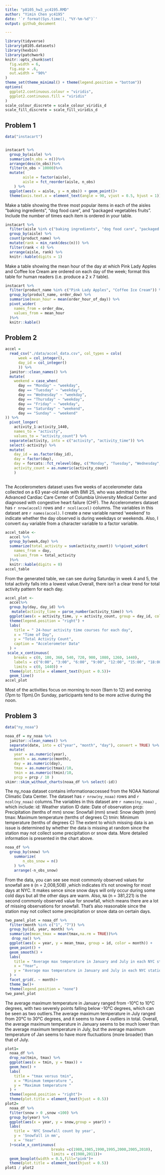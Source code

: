 ```yaml
---
title: "p8105_hw3_yc4195.RMD"
author: "Yimin Chen yc4195"
date: '`r format(Sys.time(), "%Y-%m-%d")`'
output: github_document

---
```


```r
library(tidyverse)
library(p8105.datasets)
library(hexbin)
library(patchwork)
knitr::opts_chunk$set(
  fig.width = 6,
  fig.asp = .6,
  out.width = "90%"
)
theme_set(theme_minimal() + theme(legend.position = "bottom"))
options(
  ggplot2.continuous.colour = "viridis",
  ggplot2.continuous.fill = "viridis"
)
scale_colour_discrete = scale_colour_viridis_d
scale_fill_discrete = scale_fill_viridis_d
```

## Problem 1
```r
data("instacart")


instacart %>%
  group_by(aisle) %>%
  summarize(n_obs = n())%>%
  arrange(desc(n_obs))%>%
  filter(n_obs > 10000)%>%
  mutate(
        aisle = factor(aisle),
        aisle = fct_reorder(aisle, n_obs)
    ) %>% 
  ggplot(aes(x = aisle, y = n_obs)) + geom_point()+
  theme(axis.text.x = element_text(angle = 90, vjust = 0.5, hjust = 1))
```

Make a table showing the three most popular items in each of the aisles “baking ingredients”, “dog food care”, and “packaged vegetables fruits”. Include the number of times each item is ordered in your table.

```r
instacart %>% 
  filter(aisle %in% c("baking ingredients", "dog food care", "packaged vegetables fruits")) %>% 
  group_by(aisle) %>% 
  count(product_name) %>% 
  mutate(rank = min_rank(desc(n))) %>% 
  filter(rank < 4) %>% 
  arrange(aisle, rank) %>% 
  knitr::kable(digits = 1)
```

Make a table showing the mean hour of the day at which Pink Lady Apples and Coffee Ice Cream are ordered on each day of the week; format this table for human readers (i.e. produce a 2 x 7 table).

```r
instacart %>% 
  filter(product_name %in% c("Pink Lady Apples", "Coffee Ice Cream")) %>% 
  group_by(product_name, order_dow) %>% 
  summarise(mean_hour = mean(order_hour_of_day)) %>% 
  pivot_wider(
    names_from = order_dow,
    values_from = mean_hour
  )%>% 
  knitr::kable()
```

## Problem 2

```r
accel = 
  read_csv("./data/accel_data.csv", col_types = cols(
      week = col_integer(),
      day_id = col_integer()
      )) %>%
  janitor::clean_names() %>% 
  mutate(
    weekend = case_when(
      day == "Monday" ~ "weekday",
      day == "Tuesday" ~ "weekday",
      day == "Wednesday" ~ "weekday",
      day == "Thursday" ~ "weekday",
      day == "Friday" ~ "weekday",
      day == "Saturday" ~ "weekend",
      day == "Sunday" ~ "weekend"
)) %>% 
  pivot_longer(
    activity_1:activity_1440, 
    names_to = "activity",
    values_to = "activity_count") %>% 
  separate(activity, into = c("activity", "activity_time")) %>%
  select(-activity) %>%
  mutate(
    day_id = as.factor(day_id),
    day = factor(day),
    day = forcats::fct_relevel(day, c("Monday", "Tuesday", "Wednesday", "Thursday", "Friday", "Saturday", "Sunday")),
    activity_count = as.numeric(activity_count)
    )
  
```

The Accelerometers dataset uses five weeks of accelerometer data collected on a 63 year-old male with BMI 25, who was admitted to the Advanced Cardiac Care Center of Columbia University Medical Center and diagnosed with congestive heart failure (CHF). The Accelerometers dataset has `r nrow(accel)` rows and `r ncol(accel)` columns. The variables in this dataset are `r names(accel)`. I create a new variable named 'weekend' to indicate whether the day observed is during weekdays or weekends. Also, I convert `day` variable from a character variable to a factor variable.


```r
accel_table <-
  accel %>% 
  group_by(week,day) %>%
  summarize(total_activity = sum(activity_count)) %>%pivot_wider(
    names_from = day, 
    values_from = total_activity
  )%>%
  knitr::kable(digits = 0)
accel_table
```

From the generated table, we can see during Saturday in week 4 and 5, the total activity falls into a lowest value.Overall, there isn't a clear trend for total activity pattern for each day.

```r
accel_plot <-
  accel%>% 
  group_by(day, day_id) %>% 
   mutate(activity_time = parse_number(activity_time)) %>% 
  ggplot(aes(x = activity_time, y = activity_count, group = day_id, color = day)) + 
  theme(legend.position = "right") +
  labs(
    title = " 24-hour activity time courses for each day",
    x = "Time of Day",
    y = "Total Activity Count",
    caption = "Accelerometer Data"
  ) + 
 scale_x_continuous(
    breaks = c(0, 180, 360, 540, 720, 900, 1080, 1260, 1440),
    labels = c("0:00", "3:00", "6:00", "9:00", "12:00", "15:00", "18:00", "21:00", "23:59"),
    limits = c(0, 1440)) +
  theme(plot.title = element_text(hjust = 0.5))+
  geom_line()
accel_plot
```

Most of the activities focus on morning to noon (9am to 12) and evening (7pm to 11pm).On Sunday, participants tend to be more active during the noon. 

## Problem 3

```r
data("ny_noaa")

noaa_df = ny_noaa %>% 
  janitor::clean_names() %>% 
  separate(date, into = c("year", "month", "day"), convert = TRUE) %>%
  mutate(
    year = as.numeric(year),
    month = as.numeric(month),
    day = as.numeric(day),
    tmax = as.numeric(tmax)/10,
    tmin = as.numeric(tmin)/10,
    prcp = prcp / 10 )
skimr::skim_without_charts(noaa_df %>% select(-id))
```

The ny_noaa dataset contains informationaccessed from the NOAA National Climatic Data Center. The dataset has `r nrow(ny_noaa)` rows and `r ncol(ny_noaa)` columns.The variables in this dataset are `r names(ny_noaa)` , which include: 
id: Weather station ID
date: Date of observation
prcp: Precipitation (tenths of mm)
snow: Snowfall (mm)
snwd: Snow depth (mm)
tmax: Maximum temperature (tenths of degrees C)
tmin: Minimum temperature (tenths of degrees C)
The extent to which missing data is an issue is determined by whether the data is missing at random since the station may not collect some precipitation or snow data. More detailed information is presented in the chart above.

```r
noaa_df %>% 
  group_by(snow) %>% 
    summarize(
        n_obs_snow = n()
    ) %>% 
    arrange(-n_obs_snow)
```

From the data, you can see see most commonly observed values for snowfall are `0` (n = 2,008,508) ,which indicates it's not snowing for most days at NYC. It makes sence since snow days will only occur during some cold days but all the other days are warm.  Also, `NA` (n = 381,221) is the second commonly observed value for snowfall, which means there are a lot of missing observations for snowfall. That's also reasonable since the station may not collect some precipitation or snow data on certain days.

```r
two_panel_plot = noaa_df %>% 
  filter(month %in% c("1", "7")) %>%
  group_by(id, year, month) %>%
  summarize(mean_tmax = mean(tmax,na.rm = TRUE))%>% 
   drop_na() %>% 
  ggplot(aes(x = year, y = mean_tmax, group = id, color = month)) +
  geom_point() +
  geom_smooth() + 
  labs(
    title = "Average max temperature in January and July in each NYC station across years",
    x = "Year",
    y = "Average max temperature in January and July in each NYC station across years"
  ) +
  facet_grid(. ~ month)+
  theme_bw()+
  theme(legend.position = "none") 
two_panel_plot
```

The average maximum temperature in January ranged from -10°C to 10°C degrees, with two severely points falling below -10°C degrees, which can be seen as two outliers.The average maximum temperature in July ranged from 20°C to 30°C degrees,  and it seems to have 4 outliers in total. Overall, the average maximum temperature in January seems to be much lower than the average maximum temperature in July, but the average maximum temperature of Jan seems to have more fluctuations (more broader) than that of July.


```r
plot1=
  noaa_df %>%
  drop_na(tmin, tmax) %>% 
  ggplot(aes(x = tmin, y = tmax)) +
  geom_hex() +
  labs(
    title = "tmax versus tmin",
    x = "Minimum temperature ",
    y = "Maximum temperature "
  ) + 
  theme(legend.position = "right")+
  theme(plot.title = element_text(hjust = 0.5))
plot2=
  noaa_df %>%
  filter(snow > 0 ,snow <100) %>%
  group_by(year) %>%
  ggplot(aes(x = year, y = snow,group = year)) +
  labs(
    title = 'NYC Snowfall count by year',
    y = 'Snowfall in mm',
    x = 'Year'
  )+scale_x_continuous(
                     breaks =c(1980,1985,1990,1995,2000,2005,2010),
                     limits = c(1980,2011))+ 
  geom_boxplot(width = 0.5,fill="pink")+
  theme(plot.title = element_text(hjust = 0.5))
plot1 / plot2  
```

